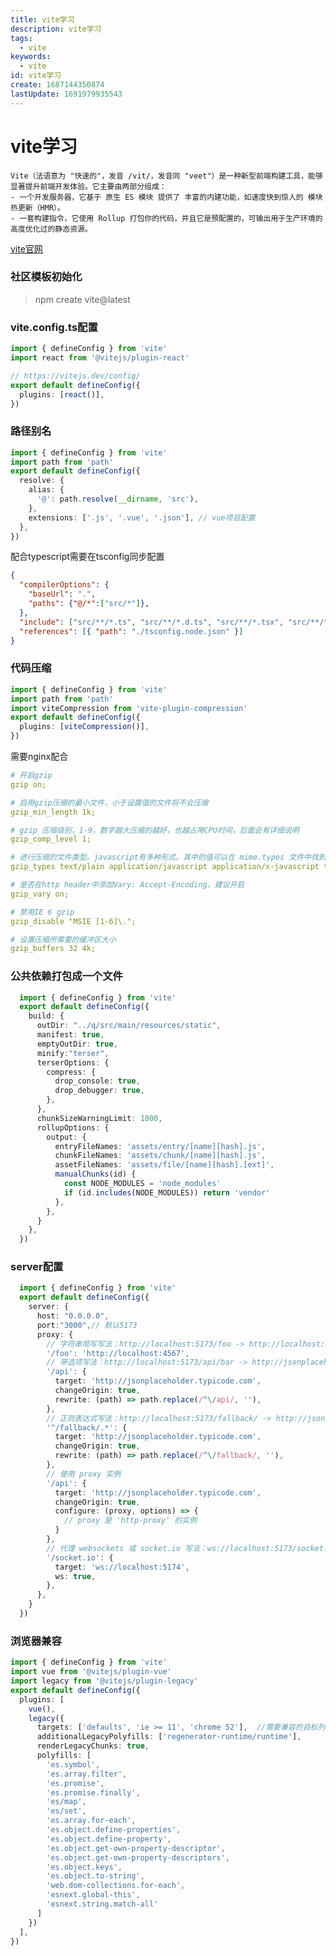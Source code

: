 ```yaml
---
title: vite学习
description: vite学习
tags:
  - vite
keywords:
  - vite
id: vite学习
create: 1687144350874
lastUpdate: 1691979935543
---
```


# vite学习

    Vite（法语意为 "快速的"，发音 /vit/，发音同 "veet"）是一种新型前端构建工具，能够显著提升前端开发体验。它主要由两部分组成：
    - 一个开发服务器，它基于 原生 ES 模块 提供了 丰富的内建功能，如速度快到惊人的 模块热更新（HMR）。
    - 一套构建指令，它使用 Rollup 打包你的代码，并且它是预配置的，可输出用于生产环境的高度优化过的静态资源。

[vite官网](https://cn.vitejs.dev/)

### 社区模板初始化
> npm create vite@latest

### vite.config.ts配置
```typescript:vite.config.ts
import { defineConfig } from 'vite'
import react from '@vitejs/plugin-react'

// https://vitejs.dev/config/
export default defineConfig({
  plugins: [react()],
})
```
### 路径别名
```typescript:vite.config.ts
import { defineConfig } from 'vite'
import path from 'path'
export default defineConfig({
  resolve: {
    alias: {
      '@': path.resolve(__dirname, 'src'),
    },
    extensions: ['.js', '.vue', '.json'], // vue项目配置
  },
})
```

配合typescript需要在tsconfig同步配置
```json:tsconfig.json
{
  "compilerOptions": {
    "baseUrl": ".",
    "paths": {"@/*":["src/*"]},
  },
  "include": ["src/**/*.ts", "src/**/*.d.ts", "src/**/*.tsx", "src/**/*.vue","@types/*.d.ts"],
  "references": [{ "path": "./tsconfig.node.json" }]
}
```
### 代码压缩
```typescript:vite.config.ts
import { defineConfig } from 'vite'
import path from 'path'
import viteCompression from 'vite-plugin-compression'
export default defineConfig({
  plugins: [viteCompression()],
})
```
需要nginx配合
```yaml
# 开启gzip
gzip on;

# 启用gzip压缩的最小文件，小于设置值的文件将不会压缩
gzip_min_length 1k;

# gzip 压缩级别，1-9，数字越大压缩的越好，也越占用CPU时间，后面会有详细说明
gzip_comp_level 1;

# 进行压缩的文件类型。javascript有多种形式。其中的值可以在 mime.types 文件中找到。
gzip_types text/plain application/javascript application/x-javascript text/css application/xml text/javascript application/x-httpd-php image/jpeg image/gif image/png application/vnd.ms-fontobject font/ttf font/opentype font/x-woff image/svg+xml;

# 是否在http header中添加Vary: Accept-Encoding，建议开启
gzip_vary on;

# 禁用IE 6 gzip
gzip_disable "MSIE [1-6]\.";

# 设置压缩所需要的缓冲区大小
gzip_buffers 32 4k;
```

### 公共依赖打包成一个文件
```typescript:vite.config.ts
  import { defineConfig } from 'vite'
  export default defineConfig({
    build: {
      outDir: "../q/src/main/resources/static",
      manifest: true,
      emptyOutDir: true,
      minify:"terser",
      terserOptions: {
        compress: {
          drop_console: true,
          drop_debugger: true,
        },
      },
      chunkSizeWarningLimit: 1000,
      rollupOptions: {
        output: {
          entryFileNames: 'assets/entry/[name][hash].js',
          chunkFileNames: 'assets/chunk/[name][hash].js',
          assetFileNames: 'assets/file/[name][hash].[ext]',
          manualChunks(id) {
            const NODE_MODULES = 'node_modules'
            if (id.includes(NODE_MODULES)) return 'vendor'
          },
        },
      }
    },
  })
```
### server配置

```typescript:vite.config.ts
  import { defineConfig } from 'vite'
  export default defineConfig({
    server: {
      host: "0.0.0.0",
      port:"3000",// 默认5173
      proxy: {
        // 字符串简写写法：http://localhost:5173/foo -> http://localhost:4567/foo
        '/foo': 'http://localhost:4567',
        // 带选项写法：http://localhost:5173/api/bar -> http://jsonplaceholder.typicode.com/bar
        '/api': {
          target: 'http://jsonplaceholder.typicode.com',
          changeOrigin: true,
          rewrite: (path) => path.replace(/^\/api/, ''),
        },
        // 正则表达式写法：http://localhost:5173/fallback/ -> http://jsonplaceholder.typicode.com/
        '^/fallback/.*': {
          target: 'http://jsonplaceholder.typicode.com',
          changeOrigin: true,
          rewrite: (path) => path.replace(/^\/fallback/, ''),
        },
        // 使用 proxy 实例
        '/api': {
          target: 'http://jsonplaceholder.typicode.com',
          changeOrigin: true,
          configure: (proxy, options) => {
            // proxy 是 'http-proxy' 的实例
          }
        },
        // 代理 websockets 或 socket.io 写法：ws://localhost:5173/socket.io -> ws://localhost:5174/socket.io
        '/socket.io': {
          target: 'ws://localhost:5174',
          ws: true,
        },
      },
    }
  })
```

### 浏览器兼容
```typescript:vite.config.ts
import { defineConfig } from 'vite'
import vue from '@vitejs/plugin-vue'
import legacy from '@vitejs/plugin-legacy'
export default defineConfig({
  plugins: [
    vue(),
    legacy({
      targets: ['defaults', 'ie >= 11', 'chrome 52'],  //需要兼容的目标列表，可以设置多个
      additionalLegacyPolyfills: ['regenerator-runtime/runtime'],
      renderLegacyChunks: true,
      polyfills: [
        'es.symbol',
        'es.array.filter',
        'es.promise',
        'es.promise.finally',
        'es/map',
        'es/set',
        'es.array.for-each',
        'es.object.define-properties',
        'es.object.define-property',
        'es.object.get-own-property-descriptor',
        'es.object.get-own-property-descriptors',
        'es.object.keys',
        'es.object.to-string',
        'web.dom-collections.for-each',
        'esnext.global-this',
        'esnext.string.match-all'
      ]
    })
  ],
})

```
